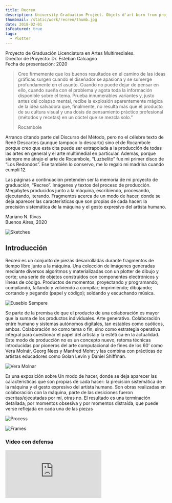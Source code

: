 ```yaml
---
title: Recreo
description: University Graduation Project. Objets d'art born from projecting, coding, printing, cutting, pasting (paper & code), and listening music.
thumbnail: /static/work/recreo/thumb.jpg
date: 2018-02-01
isFeatured: true
tags:
  - Plotter
---
```


Proyecto de Graduación Licenciatura en Artes Multimediales.\
Director de Proyecto: Dr. Esteban Calcagno\
Fecha de presentación: 2020

> Creo firmemente que los buenos resultados en el camino de las ideas gráficas surgen cuando el diseñador se apasiona y se sumerge profundamente en el asunto. Cuando no puede dejar de pensar en ello, cuando sueña con el problema y agota toda la información disponible sobre el tema. Prueba innumerables variantes y, justo antes del colapso mental, recibe la explosión aparentemente mágica de la idea salvadora que, finalmente, no resulta más que el producto de su cultura visual y una dosis de pensamiento práctico profesional (métodos y recetas) en un cóctel que se mezcla solo.”
>
> Rocambole

Arranco citando parte del Discurso del Método, pero no el célebre texto de René Descartes (aunque tampoco lo descarto) sino el de Rocambole porque creo que esta cita puede ser extrapolada a la producción de todas las artes en general y el arte multimedial en particular. Además, porque siempre me atrajo el arte de Rocambole, “Luzbelito” fue mi primer disco de “Los Redondos”. Ese también lo conservo, me lo regaló mi madrina cuando cumplí 12.

Las páginas a continuación pretenden ser la memoria de mi proyecto de graduación, “Recreo”. Imágenes y textos del proceso de producción. Megabytes producidos junto a la máquina, escribiendo, procesando, ejecutando, iterando. Fragmentos acerca de un modo de hacer, donde se deja aparecer las características que son propias de cada hacer: la precisión sistemática de la máquina y el gesto expresivo del artista humano.

Mariano N. Rivas\
Buenos Aires, 2020

![Sketches](/static/work/recreo/recreo-sketches.jpg)

## Introducción

Recreo es un conjunto de piezas desarrolladas durante fragmentos de tiempo libre junto a la máquina. Una colección de imágenes generadas mediante diversos algoritmos y materializadas con un plotter de dibujo y corte; una serie de objetos construidos con componentes electrónicos y líneas de código. Productos de momentos, proyectando y programando; compilando, fallando y volviendo a compilar; imprimiendo; dibujando; cortando y pegando (papel y código); soldando y escuchando música.

![Eusebio Sempere](/static/work/recreo/eusebio-sempere.jpg 'Eusebio Sempere, Museo Nacional Centro de Arte Reina Sofía.')

Se parte de la premisa de que el producto de una colaboración es mayor que la suma de los productos individuales. Arte generativo. Colaboración entre humano y sistemas autónomos digitales, tan estables como caóticos, ambos. Colaboración no como tema o fin, sino como estrategia operativa integral para cuestionar el papel del artista y la estéti ca en la actualidad. Este modo de producción no es un concepto nuevo, retoma técnicas introducidas por pioneros del arte computacional de fines de los 60’ como Vera Molnár, Georg Nees y Manfred Mohr; y las combina con prácticas de artistas educadores como Golan Levin y Daniel Shiffman.

![Vera Molnar](/static/work/recreo/vera-molnar.jpg "Vera Molnár. A la Recherche de Paul Klee 'Searching for Paul Klee' 1970. Ink on paper, plotter drawing. The Anne and Michael Spalter Digital Art Collection.")

Es una exposición sobre Un modo de hacer, donde se deja aparecer las características que son propias de cada hacer: la precisión sistemática de la máquina y el gesto expresivo del artista humano. Son obras realizadas en colaboración con la máquina, parte de las desiciones fueron escritas/ejecutadas por mí, otras no. El resultado es una terminación detallada, por momentos obsesiva y por momentos distraída, que puede verse reflejada en cada una de las piezas

![Process](/static/work/recreo/recreo-steps.jpg)

![Frames](/static/work/recreo/recreo-frames.jpg)

### Video con defensa

<iframe
  className="aspect-video w-full"
  src="https://www.youtube.com/embed/VVovi31_af8"
  frameborder="0"
  allow="accelerometer; autoplay; clipboard-write; encrypted-media; gyroscope; picture-in-picture; web-share"
  allowfullscreen
></iframe>
